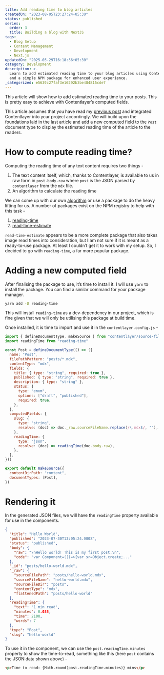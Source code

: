```yaml
---
title: Add reading time to blog articles
createdOn: "2023-08-05T23:27:24+05:30"
status: published
series:
  order: 3
  title: Building a blog with NextJS
tags:
  - Blog Setup
  - Content Management
  - Development
  - Next.js
updatedOn: "2025-05-29T16:18:56+05:30"
category: Development
description: >-
  Learn to add estimated reading time to your blog articles using Contentlayer
  and a simple NPM package for enhanced user experience.
_categorized: e5639c27faf3e16292b3be484815cde7
---
```


This article will show how to add estimated reading time to your posts. This is pretty easy to achieve with Contentlayer’s computed fields.

This article assumes that you have read my [previous post](/notes/integrating-contentlayer-with-nextjs-blog) and integrated Contentlayer into your project accordingly. We will build upon the foundations laid in the last article and add a new computed field to the `Post` document type to display the estimated reading time of the article to the readers.

# How to compute reading time?

Computing the reading time of any text content requires two things -

1. The text content itself, which, thanks to Contentlayer, is available to us in raw form in `post.body.raw` where `post` is the JSON parsed by `contentlayer` from the `mdx` file.
2. An algorithm to calculate the reading time

We can come up with our own [algorithm](https://www.freecodecamp.org/news/how-to-more-accurately-estimate-read-time-for-medium-articles-in-javascript-fb563ff0282a/) or use a package to do the heavy lifting for us. A number of packages exist on the NPM registry to help with this task -

1. [reading-time](https://www.npmjs.com/package/reading-time)
2. [read-time-estimate](https://github.com/pritishvaidya/read-time-estimate)

`read-time-estimate` appears to be a more complete package that also takes image read times into consideration, but I am not sure if it is meant as a ready-to-use package. At least I couldn’t get it to work with my setup. So, I decided to go with `reading-time`, a far more popular package.

# Adding a new computed field

After finalising the package to use, it’s time to install it. I will use `yarn` to install the package. You can find a similar command for your package manager.

```bash
yarn add -D reading-time
```

This will install `reading-time` as a dev-dependency in our project, which is fine given that we will only be utilising this package at build time.

Once installed, it is time to import and use it in the `contentlayer.config.js` -

```jsx showLineNumbers {2, 23-26}
import { defineDocumentType, makeSource } from "contentlayer/source-files"
import readingTime from "reading-time"

const Post = defineDocumentType(() => ({
  name: "Post",
  filePathPattern: "posts/*.mdx",
  contentType: "mdx",
  fields: {
    title: { type: "string", required: true },
    published: { type: "string", required: true },
    description: { type: "string" },
    status: {
      type: "enum",
      options: ["draft", "published"],
      required: true,
    },
  },
  computedFields: {
    slug: {
      type: "string",
      resolve: (doc) => doc._raw.sourceFileName.replace(/\.mdx$/, ""),
    },
    readingTime: {
      type: "json",
      resolve: (doc) => readingTime(doc.body.raw),
    },
  },
}))

export default makeSource({
  contentDirPath: "content",
  documentTypes: [Post],
})
```

# Rendering it

In the generated JSON files, we will have the `readingTime` property available for use in the components.

```json showLineNumbers {17-22}
{
  "title": "Hello World",
  "published": "2023-07-30T13:05:24.000Z",
  "status": "published",
  "body": {
    "raw": "\nHello world! This is my first post.\n",
    "code": "var Component=(()=>{var sr=Object.create;..."
  },
  "_id": "posts/hello-world.mdx",
  "_raw": {
    "sourceFilePath": "posts/hello-world.mdx",
    "sourceFileName": "hello-world.mdx",
    "sourceFileDir": "posts",
    "contentType": "mdx",
    "flattenedPath": "posts/hello-world"
  },
  "readingTime": {
    "text": "1 min read",
    "minutes": 0.035,
    "time": 2100,
    "words": 7
  },
  "type": "Post",
  "slug": "hello-world"
}
```

To use it in the component, we can use the `post.readingTime.minutes` property to show the time-to-read, something like this (here `post` contains the JSON data shown above) -

```html
<p>Time to read: {Math.round(post.readingTime.minutes)} mins</p>
```
